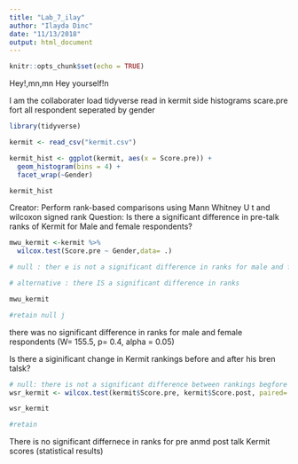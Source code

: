 ```yaml
---
title: "Lab_7_ilay"
author: "Ilayda Dinc"
date: "11/13/2018"
output: html_document
---
```


```r
knitr::opts_chunk$set(echo = TRUE)
```

Hey!,mn,mn
Hey yourself!n

I am the collaborater
load tidyverse
read in kermit
side histograms scare.pre fort all respondent seperated by gender

```r
library(tidyverse)

kermit <- read_csv("kermit.csv")

kermit_hist <- ggplot(kermit, aes(x = Score.pre)) +
  geom_histogram(bins = 4) +
  facet_wrap(~Gender)

kermit_hist
```
Creator: Perform rank-based comparisons using Mann Whitney U t and wilcoxon signed rank
Question: Is there a significant difference in pre-talk ranks of Kermit for Male and female respondents?

```r
mwu_kermit <-kermit %>%
  wilcox.test(Score.pre ~ Gender,data= .)

# null : ther e is not a significant difference in ranks for male and female respondents

# alternative : there IS a significant difference in ranks

mwu_kermit

#retain null j
```

there was no significant difference in ranks for male and female respondents (W= 155.5, p= 0.4, alpha = 0.05)


Is there a siginificant change in Kermit rankings before and after his bren talsk?

```r

# null: there is not a significant difference between rankings begfore and after
wsr_kermit <- wilcox.test(kermit$Score.pre, kermit$Score.post, paired= TRUE)

wsr_kermit

#retain
```

There is no significant differnece in ranks for pre anmd post talk Kermit scores (statistical results)